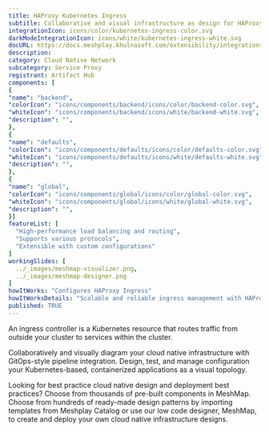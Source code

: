 ```yaml
---
title: HAProxy Kubernetes Ingress
subtitle: Collaborative and visual infrastructure as design for HAProxy Kubernetes Ingress
integrationIcon: icons/color/kubernetes-ingress-color.svg
darkModeIntegrationIcon: icons/white/kubernetes-ingress-white.svg
docURL: https://docs.meshplay.khulnasoft.com/extensibility/integrations/kubernetes-ingress
description: 
category: Cloud Native Network
subcategory: Service Proxy
registrant: Artifact Hub
components: [
{
"name": "backend",
"colorIcon": "icons/components/backend/icons/color/backend-color.svg",
"whiteIcon": "icons/components/backend/icons/white/backend-white.svg",
"description": "",
},
{
"name": "defaults",
"colorIcon": "icons/components/defaults/icons/color/defaults-color.svg",
"whiteIcon": "icons/components/defaults/icons/white/defaults-white.svg",
"description": "",
},
{
"name": "global",
"colorIcon": "icons/components/global/icons/color/global-color.svg",
"whiteIcon": "icons/components/global/icons/white/global-white.svg",
"description": "",
}]
featureList: [
  "High-performance load balancing and routing",
  "Supports various protocols",
  "Extensible with custom configurations"
]
workingSlides: [
  ../_images/meshmap-visualizer.png,
  ../_images/meshmap-designer.png
]
howItWorks: "Configures HAProxy Ingress"
howItWorksDetails: "Scalable and reliable ingress management with HAProxy in Kubernetes"
published: TRUE
---
```

<p>
An ingress controller is a Kubernetes resource that routes traffic from outside your cluster to services within the cluster.
</p>
<p>
    Collaboratively and visually diagram your cloud native infrastructure with GitOps-style pipeline integration. Design, test, and manage configuration your Kubernetes-based, containerized applications as a visual topology.
</p>
<p>
    Looking for best practice cloud native design and deployment best practices? Choose from thousands of pre-built components in MeshMap. Choose from hundreds of ready-made design patterns by importing templates from Meshplay Catalog or use our low code designer, MeshMap, to create and deploy your own cloud native infrastructure designs.
</p>
